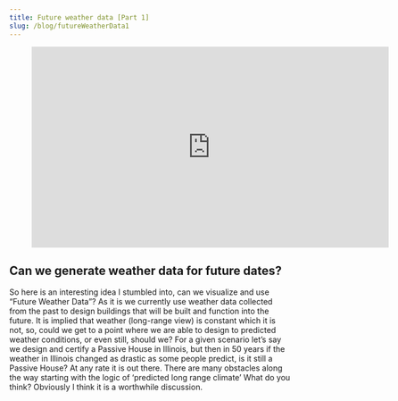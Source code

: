 ```yaml
---
title: Future weather data [Part 1]
slug: /blog/futureWeatherData1
---
```


<figure class="video_container">
  <iframe title="vimeo-player" src="https://player.vimeo.com/video/60392146" width="640" height="360" frameborder="0" allowfullscreen></iframe>
</figure>

## Can we generate weather data for future dates?
So here is an interesting idea I stumbled into, can we visualize and use “Future Weather Data”? As it is we currently use weather data collected from the past to design buildings that will be built and function into the future. It is implied that weather (long-range view) is constant which it is not, so, could we get to a point where we are able to design to predicted weather conditions, or even still, should we? For a given scenario let’s say we design and certify a Passive House in Illinois, but then in 50 years if the weather in Illinois changed as drastic as some people predict, is it still a Passive House? At any rate it is out there. There are many obstacles along the way starting with the logic of ‘predicted long range climate’ What do you think? Obviously I think it is a worthwhile discussion.